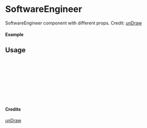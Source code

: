 
<Meta of={SoftwareEngineer} title="unDraw/SoftwareEngineer" />

# SoftwareEngineer

SoftwareEngineer component with different props.
Credit: [unDraw](https://undraw.co/illustrations)

#### Example

<Canvas of={SoftwareEngineer.Primary} />

## Usage

```ts
import { SoftwareEngineer } from "yadl-ui";

const Example = () => {
  return (
      <SoftwareEngineer />
  );
};

export default Example;
```

#### Credits
[unDraw](https://undraw.co/illustrations)
